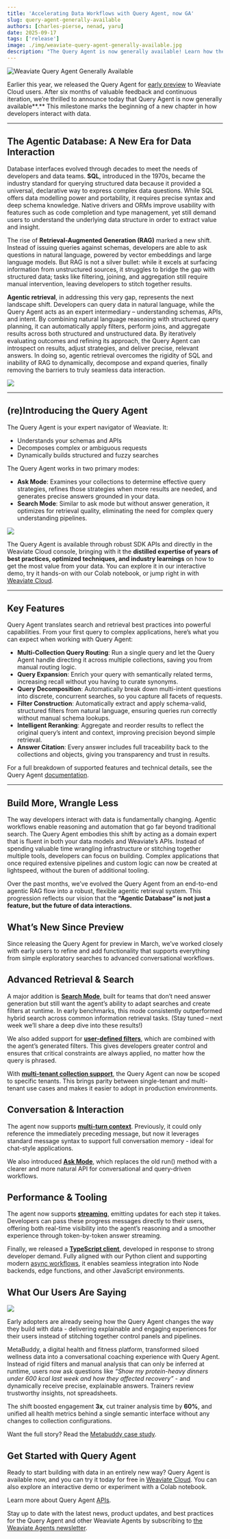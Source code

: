 ```yaml
---
title: 'Accelerating Data Workflows with Query Agent, now GA'
slug: query-agent-generally-available
authors: [charles-pierse, nenad, yaru]
date: 2025-09-17
tags: ['release']
image: ./img/weaviate-query-agent-generally-available.jpg
description: "The Query Agent is now generally available! Learn how the interface to databases is shifting with the introduction of agentic retrievers – domain experts at using Weaviate’s APIs with your data."
---
```



![Weaviate Query Agent Generally Available](./img/weaviate-query-agent-generally-available.jpg)

Earlier this year, we released the Query Agent for [early preview](https://weaviate.io/blog/query-agent) to Weaviate Cloud users. After six months of valuable feedback and continuous iteration, we’re thrilled to announce today that Query Agent is now generally available**.** This milestone marks the beginning of a new chapter in how developers interact with data.

---

## The Agentic Database: A New Era for Data Interaction

Database interfaces evolved through decades to meet the needs of developers and data teams. **SQL**, introduced in the 1970s, became the industry standard for querying structured data because it provided a universal, declarative way to express complex data questions. While SQL offers data modelling power and portability, it requires precise syntax and deep schema knowledge. Native drivers and ORMs improve usability with features such as code completion and type management, yet still demand users to understand the underlying data structure in order to extract value and insight.

The rise of **Retrieval-Augmented Generation (RAG)** marked a new shift. Instead of issuing queries against schemas, developers are able to ask questions in natural language, powered by vector embeddings and large language models. But RAG is not a silver bullet: while it excels at surfacing information from unstructured sources, it struggles to bridge the gap with structured data; tasks like filtering, joining, and aggregation still require manual intervention, leaving developers to stitch together results.

**Agentic retrieval**, in addressing this very gap, represents the next landscape shift. Developers can query data in natural language, while the Query Agent acts as an expert intermediary – understanding schemas, APIs, and intent. By combining natural language reasoning with structured query planning, it can automatically apply filters, perform joins, and aggregate results across both structured and unstructured data. By iteratively evaluating outcomes and refining its approach, the Query Agent can introspect on results, adjust strategies, and deliver precise, relevant answers. In doing so, agentic retrieval overcomes the rigidity of SQL and inability of RAG to dynamically, decompose and expand queries, finally removing the barriers to truly seamless data interaction.

![](./img/The%20Agentic%20Database.png)

---

## (re)Introducing the Query Agent

The Query Agent is your expert navigator of Weaviate. It:

* Understands your schemas and APIs  
* Decomposes complex or ambiguous requests  
* Dynamically builds structured and fuzzy searches

The Query Agent works in two primary modes:

* **Ask Mode**:  Examines your collections to determine effective query strategies, refines those strategies when more results are needed, and generates precise answers grounded in your data.  
* **Search Mode**: Similar to ask mode but without answer generation, it optimizes for retrieval quality, eliminating the need for complex query understanding pipelines.

![](./img/search%20mode.png)

The Query Agent is available through robust SDK APIs and directly in the Weaviate Cloud console, bringing with it the **distilled expertise of years of best practices, optimized techniques, and industry learnings** on how to get the most value from your data. You can explore it in our interactive demo, try it hands-on with our Colab notebook, or jump right in with [Weaviate Cloud](https://console.weaviate.cloud). 

---

## Key Features

Query Agent translates search and retrieval best practices into powerful capabilities. From your first query to complex applications, here’s what you can expect when working with Query Agent:

* **Multi-Collection Query Routing**: Run a single query and let the Query Agent handle directing it across multiple collections, saving you from manual routing logic.  
* **Query Expansion**: Enrich your query with semantically related terms, increasing recall without you having to curate synonyms.  
* **Query Decomposition**: Automatically break down multi-intent questions into discrete, concurrent searches, so you capture all facets of requests.  
* **Filter Construction**: Automatically extract and apply schema-valid, structured filters from natural language, ensuring queries run correctly without manual schema lookups.  
* **Intelligent Reranking**: Aggregate and reorder results to reflect the original query’s intent and context, improving precision beyond simple retrieval.  
* **Answer Citation**: Every answer includes full traceability back to the collections and objects, giving you transparency and trust in results.

For a full breakdown of supported features and technical details, see the Query Agent [documentation](https://docs.weaviate.io/agents/query).

---

## Build More, Wrangle Less

The way developers interact with data is fundamentally changing. Agentic workflows enable reasoning and automation that go far beyond traditional search. The Query Agent embodies this shift by acting as a domain expert that is fluent in both your data models and Weaviate’s APIs. Instead of spending valuable time wrangling infrastructure or stitching together multiple tools, developers can focus on building. Complex applications that once required extensive pipelines and custom logic can now be created at lightspeed, without the buren of additional tooling.

Over the past months, we’ve evolved the Query Agent from an end-to-end agentic RAG flow into a robust, flexible agentic retrieval system. This progression reflects our vision that the **“Agentic Database” is not just a feature, but the future of data interactions.**

## What’s New Since Preview

Since releasing the Query Agent for preview in March, we’ve worked closely with early users to refine and add functionality that supports everything from simple exploratory searches to advanced conversational workflows.

## Advanced Retrieval & Search

A major addition is [**Search Mode**](https://docs.weaviate.io/agents/query/usage#search-mode), built for teams that don’t need answer generation but still want the agent’s ability to adapt searches and create filters at runtime. In early benchmarks, this mode consistently outperformed hybrid search across common information retrieval tasks. (Stay tuned – next week we’ll share a deep dive into these results!)

We also added support for [**user-defined filters**](https://docs.weaviate.io/agents/query/usage#user-defined-filters), which are combined with the agent’s generated filters. This gives developers greater control and ensures that critical constraints are always applied, no matter how the query is phrased.

With [**multi-tenant collection support**](https://docs.weaviate.io/agents/query/usage#configure-collections), the Query Agent can now be scoped to specific tenants. This brings parity between single-tenant and multi-tenant use cases and makes it easier to adopt in production environments.

## Conversation & Interaction

The agent now supports [**multi-turn context**](https://docs.weaviate.io/agents/query/usage#conversational-queries). Previously, it could only reference the immediately preceding message, but now it leverages standard message syntax to support full conversation memory - ideal for chat-style applications.

We also introduced [**Ask Mode**](https://docs.weaviate.io/agents/query/usage#ask-mode), which replaces the old run() method with a clearer and more natural API for conversational and query-driven workflows. 

## Performance & Tooling

The agent now supports [**streaming**](https://docs.weaviate.io/agents/query/usage#stream-responses), emitting updates for each step it takes. Developers can pass these progress messages directly to their users, offering both real-time visibility into the agent’s reasoning and a smoother experience through token-by-token answer streaming.

Finally, we released a [**TypeScript client**](https://docs.weaviate.io/agents/query/usage#client-library), developed in response to strong developer demand. Fully aligned with our Python client and supporting modern [async workflows](https://docs.weaviate.io/agents/query/usage#usage---async-python-client), it enables seamless integration into Node backends, edge functions, and other JavaScript environments.

## What Our Users Are Saying

![](./img/MetaBuddy-quote.png)

Early adopters are already seeing how the Query Agent changes the way they build with data - delivering explainable and engaging experiences for their users instead of stitching together control panels and pipelines.

MetaBuddy, a digital health and fitness platform, transformed siloed wellness data into a conversational coaching experience with Query Agent. Instead of rigid filters and manual analysis that can only be inferred at runtime, users now ask questions like *“Show my protein-heavy dinners under 600 kcal last week and how they affected recovery”* - and dynamically receive precise, explainable answers. Trainers review trustworthy insights, not spreadsheets.

The shift boosted engagement **3x**, cut trainer analysis time by **60%**, and unified all health metrics behind a single semantic interface without any changes to collection configurations.

Want the full story? Read the [Metabuddy case study](https://weaviate.io/case-studies/metabuddy).

## Get Started with Query Agent

Ready to start building with data in an entirely new way? Query Agent is available now, and you can try it today for free in [Weaviate Cloud](https://console.weaviate.cloud). You can also explore an interactive demo or experiment with a Colab notebook. 

Learn more about Query Agent [APIs](https://docs.weaviate.io/agents/query/usage). 

Stay up to date with the latest news, product updates, and best practices for the Query Agent and other Weaviate Agents by subscribing to [the Weaviate Agents newsletter](https://events.weaviate.io/weaviate-agents-newsletter).  



<WhatsNext />